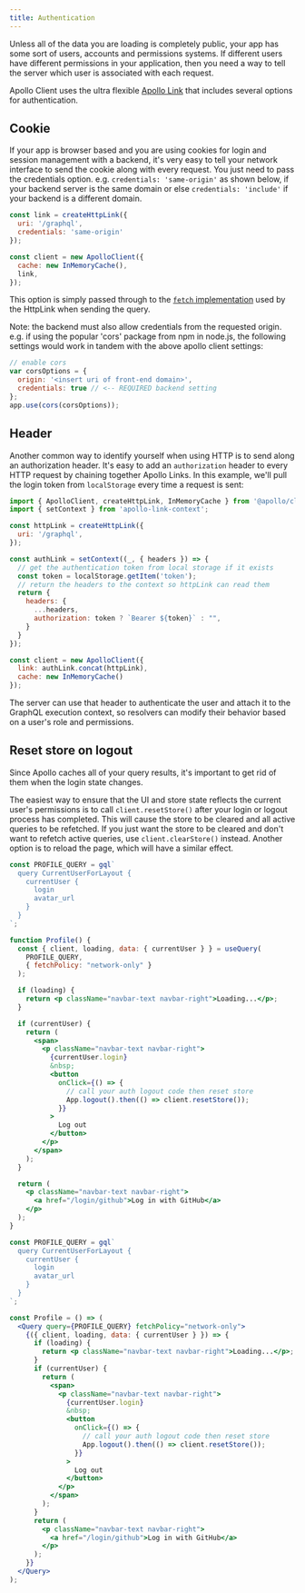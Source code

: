 ```yaml
---
title: Authentication
---
```



Unless all of the data you are loading is completely public, your app has some sort of users, accounts and permissions systems. If different users have different permissions in your application, then you need a way to tell the server which user is associated with each request.

Apollo Client uses the ultra flexible [Apollo Link](https://www.apollographql.com/docs/link) that includes several options for authentication.

## Cookie

If your app is browser based and you are using cookies for login and session management with a backend, it's very easy to tell your network interface to send the cookie along with every request. You just need to pass the credentials option. e.g.  `credentials: 'same-origin'` as shown below, if your backend server is the same domain or else `credentials: 'include'` if your backend is a different domain.

```js
const link = createHttpLink({
  uri: '/graphql',
  credentials: 'same-origin'
});

const client = new ApolloClient({
  cache: new InMemoryCache(),
  link,
});
```

This option is simply passed through to the [`fetch` implementation](https://github.com/github/fetch) used by the HttpLink when sending the query.

Note: the backend must also allow credentials from the requested origin. e.g. if using the popular 'cors' package from npm in node.js, the following settings would work in tandem with the above apollo client settings:

```js
// enable cors
var corsOptions = {
  origin: '<insert uri of front-end domain>',
  credentials: true // <-- REQUIRED backend setting
};
app.use(cors(corsOptions));
```

## Header

Another common way to identify yourself when using HTTP is to send along an authorization header. It's easy to add an `authorization` header to every HTTP request by chaining together Apollo Links. In this example, we'll pull the login token from `localStorage` every time a request is sent:

```js
import { ApolloClient, createHttpLink, InMemoryCache } from '@apollo/client';
import { setContext } from 'apollo-link-context';

const httpLink = createHttpLink({
  uri: '/graphql',
});

const authLink = setContext((_, { headers }) => {
  // get the authentication token from local storage if it exists
  const token = localStorage.getItem('token');
  // return the headers to the context so httpLink can read them
  return {
    headers: {
      ...headers,
      authorization: token ? `Bearer ${token}` : "",
    }
  }
});

const client = new ApolloClient({
  link: authLink.concat(httpLink),
  cache: new InMemoryCache()
});
```

The server can use that header to authenticate the user and attach it to the GraphQL execution context, so resolvers can modify their behavior based on a user's role and permissions.

## Reset store on logout

Since Apollo caches all of your query results, it's important to get rid of them when the login state changes.

The easiest way to ensure that the UI and store state reflects the current user's permissions is to call `client.resetStore()` after your login or logout process has completed. This will cause the store to be cleared and all active queries to be refetched. If you just want the store to be cleared and don't want to refetch active queries, use `client.clearStore()` instead. Another option is to reload the page, which will have a similar effect.

<MultiCodeBlock>
<div data-language="hooks-js">

```jsx
const PROFILE_QUERY = gql`
  query CurrentUserForLayout {
    currentUser {
      login
      avatar_url
    }
  }
`;

function Profile() {
  const { client, loading, data: { currentUser } } = useQuery(
    PROFILE_QUERY,
    { fetchPolicy: "network-only" }
  );

  if (loading) {
    return <p className="navbar-text navbar-right">Loading...</p>;
  }

  if (currentUser) {
    return (
      <span>
        <p className="navbar-text navbar-right">
          {currentUser.login}
          &nbsp;
          <button
            onClick={() => {
              // call your auth logout code then reset store
              App.logout().then(() => client.resetStore());
            }}
          >
            Log out
          </button>
        </p>
      </span>
    );
  }

  return (
    <p className="navbar-text navbar-right">
      <a href="/login/github">Log in with GitHub</a>
    </p>
  );
}
```

</div>
<div data-language="js">

```jsx
const PROFILE_QUERY = gql`
  query CurrentUserForLayout {
    currentUser {
      login
      avatar_url
    }
  }
`;

const Profile = () => (
  <Query query={PROFILE_QUERY} fetchPolicy="network-only">
    {({ client, loading, data: { currentUser } }) => {
      if (loading) {
        return <p className="navbar-text navbar-right">Loading...</p>;
      }
      if (currentUser) {
        return (
          <span>
            <p className="navbar-text navbar-right">
              {currentUser.login}
              &nbsp;
              <button
                onClick={() => {
                  // call your auth logout code then reset store
                  App.logout().then(() => client.resetStore());
                }}
              >
                Log out
              </button>
            </p>
          </span>
        );
      }
      return (
        <p className="navbar-text navbar-right">
          <a href="/login/github">Log in with GitHub</a>
        </p>
      );
    }}
  </Query>
);
```

</div>
</MultiCodeBlock>
